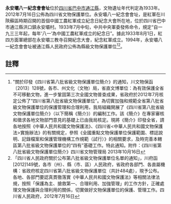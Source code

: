 {{msg:四川省文物保護單位
|名稱 = 永安壩八一紀念會會址
|編號 = 454
|圖片 = 
|級別 = S8
|分類 = 
|時代 = 1933年
|地点 = [[四川省|四川省]][[巴中市|巴中市]][[通江縣|通江縣]]
|坐標 =
|登錄 = 2012年7月16日
}}
'''永安壩八一紀念會會址'''位於[[四川省|四川省]][[巴中市|巴中市]][[通江縣|通江縣]]，文物遺址年代判定為1933年。2012年7月16日公佈為四川省文物保護單位。永安壩八一紀念會會址，是紅軍在川陝蘇區時期召開的首個中國工農紅軍成立紀念日紀念大會所在地，位於四川省巴中市通江縣洪口鎮永安壩村。1933年7月中旬，中共中央軍委發佈命令，規定“自一九三三年起，每年‘八一’為中國工農紅軍成立的紀念日”。據此1933年8月1日，紅四方面軍總部在永安壩三教寺召開紀念大會，紀念紅軍成立。1994年，永安壩八一紀念會會址被通江縣人民政府公佈為縣級文物保護單位<ref>"關於印發《四川省第八批省級文物保護單位簡介》的通知，川文物保函〔2013〕128號，各市、州文化（文物）局，省直文博單位：為有效保護全省不可移動文物，進一步鞏固第三次全國文物普查成果，省政府於2012年7月核定公佈了“四川省第八批省級文物保護單位”。為切實加強和規範全省第八批省級文物保護單位的保護管理和合理利用，我局組織開展了《四川省第八批省級文物保護單位簡介》（以下簡稱《簡介》）的編制工作。該《簡介》在專家審核和徵求各地文物部門意見的基礎上已由我局核定。現將《簡介》印發全省，請各地按照《中華人民共和國文物保護法》、《四川省<中華人民共和國文物保護法>實施辦法》的有關規定，參照《全國重點文物保護單位保護範圍、標誌說明、記錄檔案和保護管理機構工作規範（試行）》的相關要求，及時完善本轄區第八批省級文物保護單位的“四有”基礎工作。特此通知。附件：《四川省第八批省級文物保護單位簡介》四川省文物管理局  2013年10月16日</ref><ref>「四川省人民政府關於公布第八批省級文物保護單位名單的通知」，川府函[2012]149號，各市（州）、縣（市、區）人民政府，省政府各部門、各直屬機構：省政府核定四川省第八批省級文物保護單位（共計484處），現予公布。各地、各部門要認真貫徹落實《中華人民共和國文物保護法》等相關法律法規，按照「保護為主、搶救第一、合理利用、加強管理」的工作方針，正確處理文物保護與合理利用的關係，切實做好文物保護單位的保護、管理工作。四川省人民政府，2012年7月16日</ref>。
==註釋==
{{reflist}}
{{文物保護單位小作品}}